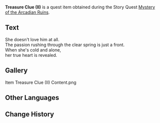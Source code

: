 {{Item Infobox
|id           = 100172
|type         = Quest Items
|description  = A piece of paper with clues to a treasure. On it, is an unclear map with an unclear message.
|source1      = Given during [[Mystery of the Arcadian Ruins]]
}}
'''Treasure Clue (II)''' is a quest item obtained during the Story Quest [[Mystery of the Arcadian Ruins]].

==Text==
She doesn't love him at all.<br />
The passion rushing through the clear spring is just a front.<br />
When she's cold and alone,<br />
her true heart is revealed.
==Gallery==
<gallery>
Item Treasure Clue (II) Content.png
</gallery>
==Other Languages==
{{Other Languages
|default_hidden = 1
|en      = Treasure Clue (II)
|zhs     = 宝藏的线索(二)
|zhs_rm  = Bǎozàng de Xiànsuǒ (Èr)
|zht     = 寶藏的線索(二)
|zht_rm  = Bǎozàng de Xiànsuǒ (Èr)
|ja      = 宝物の手がかり(2)
|ja_rm   = Takaramono no Tegakari (Ni)
|ko      = 보물의 단서 Ⅱ
|ko_rm   = Bomul-ui Danseo I
|es      = Pista del tesoro (II)
|fr      = Indice sur le trésor (2)
|ru      = Подсказка сокровища II
|th      = Treasure Clue (II)
|vi      = Manh Mối Kho Báu (II)
|de      = Schatzspur II
|id      = Petunjuk Harta Karun (II)
|pt      = Pista de Tesouro (II)
|tr      = Hazine İpucu (II)
|it      = Indizio del tesoro (II)
}}

==Change History==
{{Change History|1.0}}